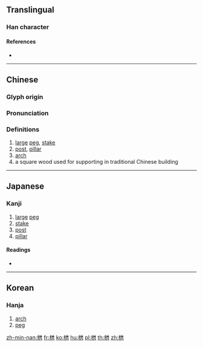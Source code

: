 ==Translingual==

===Han character===
{{Han char|rn=75|rad=木|as=06|sn=10|four=44981|canj=DTC|ids=⿰[[木]][[共]]}}

====References====
* {{Han ref|kx=0523.200|dkj=14732|dj=0911.170|hdz=21195.030|uh=6831|ud=26673|bh=D1E2|bd=53730}}

----

==Chinese==
{{zh-forms}}

===Glyph origin===
{{Han etym}}

===Pronunciation===
{{zh-pron
|m=gǒng
|c=gung2
|mc=y
|oc=y
|ma=
|cat=n
}}

===Definitions===
{{zh-hanzi}}

# [[large]] [[peg]], [[stake]]
# [[post]], [[pillar]]
# [[arch]]
# a square wood used for supporting in traditional Chinese building

----

==Japanese==

===Kanji===
{{ja-kanji|grade=|rs=木06}}

# [[large]] [[peg]]
# [[stake]]
# [[post]]
# [[pillar]]

====Readings====
* {{ja-readings|on=[[きょう]] (kyō), [[く]] (ku)|kun=[[くい]] (kui)}}

----

==Korean==

===Hanja===
{{ko-hanja|hangeul=공|eumhun=|rv=gong|mr=kong|y=kong}}

# [[arch]]
# [[peg]]

[[zh-min-nan:栱]]
[[fr:栱]]
[[ko:栱]]
[[hu:栱]]
[[pl:栱]]
[[th:栱]]
[[zh:栱]]